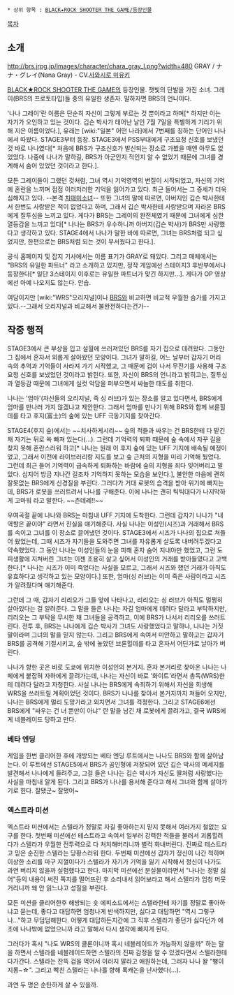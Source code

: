  * 상위 항목 : [[BLACK★ROCK SHOOTER THE GAME/등장인물]]

[[목차]]

== 소개 ==
http://brs.jrpg.jp/images/character/chara_gray_l.png?width=480
GRAY / ナナ・グレイ(Nana Gray) - CV.[[사와시로 미유키]]

[[BLACK★ROCK SHOOTER THE GAME]]의 등장인물. 잿빛의 단발을 가진 소녀. 그레이(BRS의 프로토타입)들 중의 유일한 생존자. 말하자면 BRS의 언니이다.

'나나 그레이'란 이름은 단순히 자신이 그렇게 부르는 것 뿐이라고 하며[* 하지만 이는 자기가 오인하고 있는 것이다. 깁슨 박사가 태어난 날인 7월 7일을 특별하게 기리기 위해 지은 이름이었다.], 유래는 [wiki:"일본" 어떤 나라]에서 7번째를 칭하는 단어인 나나에서 따왔다. STAGE3부터 등장. STAGE3에서 PSS부대에게 구조요청 신호를 보냈던 것 바로 나나였다[* 처음에 BRS가 구조신호가 발신되는 장소로 가봤을 때엔 아무도 없었었다. 나중에 나나가 말하길, BRS가 아군인지 적인지 알 수 없었기 때문에 그녀를 경계해서 숨어 있었던 것이라고 한다.].

모든 그레이들이 그랬던 것처럼, 그녀 역시 기억영역의 변질이 시작되었고, 자신의 기억에 혼란을 느끼며 점점 이러저러한 기억을 잃어가고 있다. 최근 들어서는 그 증세가 더욱 심해지고 있다. --본격 [[치매]][[미소녀]]-- 또한 그녀의 말에 따르면, 아버지인 깁슨 박사한테서 한번도 사랑받은 적이 없었다고 하며, 그래서 깁슨 박사한테 사랑받으며 자라온 BRS에게 질투심을 느끼고 있다. 게다가 BRS는 그레이의 완전체였기 때문에 그녀에게 심한 열등감을 느끼고 있다[* 나나는 BRS가 우수하니까 아버지(깁슨 박사)가 BRS만 사랑했다고 생각하고 있다. STAGE4에서 나나가 말한 바에 따르면, 그녀는 BRS처럼 되고 싶었지만, 한편으로는 BRS처럼 되는 것이 무서웠다고 한다.].

공식 홈페이지 및 잡지 기사에서는 이름 표기가 GRAY로 돼있다. 그리고 매체에서는 "BRS의 유일한 파트너" 라고 소개하고 있지만, 정작 게임에선 스테이지3 후반부에서나 등장한다[* 일단 3스테이지 이후로는 유일한 파트너가 맞긴 하지만...]. 게다가 OP 영상에선 아예 나오지도 않는다. 안습.

여담이지만 [wiki:"WRS"오리지널]이나 [[BRS]]와 비교하면 비교적 우월한 슴가를 가지고 있다.--그래서 오리지널과 비교해서 불완전하다는건가--

== 작중 행적 ==
STAGE3에서 큰 부상을 입고 설월에 쓰러져있던 BRS를 자기 집으로 데려왔다. 그동안 그 집에서 혼자서 외롭게 살아왔던 모양이다. 그녀가 말하길, 어느 날부터 갑자기 머리 속의 추억과 기억들이 사라져 가기 시작했고, 그 때문에 겁이 나서 무전기를 사용해 구조 요청 신호를 보냈었던 것이라고 밝힌다. 또한, 자신이 BRS의 언니라고 밝히고는, 질투심과 열등감 때문에 그녀에게 실컷 악담을 퍼부으면서 싸늘한 태도를 취한다.

나나는 '엄마'(자신들의 오리지널, 즉 싱 러브)가 있는 장소를 알고 있다면서, BRS에게 엄마를 만나러 가지 않겠냐고 제안한다. 그래서 엄마를 만나기 위해 BRS와 함께 브륜힐데를 타고 후지(富士)의 숲에 있는 UFF 극동기지를 찾아간다.

STAGE4(후지 숲)에서는 ~~치사하게시리~~ 숲의 적들과 싸우는 건 BRS한테 다 맡긴 채 자기는 뒤로 쏙 빠져 있는다(...). 그런데 기억력의 퇴화 때문에 숲 속에서 자꾸 길을 찾지 못해 혼란스러워 하고[* 나나는 원래 이 후지 숲에 있는 UFF 기지에 배속될 예정이었고, 그래서 이전에 라이브러리랑 지도를 보고 숲 근처의 지형을 미리 기억해 뒀었다. 그런데 최근 들어 기억력이 급속하게 퇴화하는 바람에 숲의 지형을 죄다 잊어버리고 말았다. 심지어 방금 지나간 길조차 기억하지 못하는 모습을 보인다.], 불안한 마음에 괜히 잘못없는 BRS에게 신경질을 부린다. 그러다가 거대 로봇의 습격을 받아 위기에 빠지는데, BRS가 로봇을 쓰러트려서 나나를 구해준다. 이에 나나는 괜히 틱틱대다가 나지막하게 고마워 라고 말한다. ~~츤데레!!~~

우여곡절 끝에 나나와 BRS는 마침내 UFF 기지에 도착한다. 그런데 갑자기 나나가 "내 역할은 끝이야" 라면서 진실을 얘기해준다. 사실 나나는 이성인(시즈)과 거래해서 BRS를 속이고 그녀를 이 장소로 끌어냈던 것이다. STAGE3에서 시즈가 나나의 집으로 쳐들어 왔었는데, 그때 시즈가 자기들을 도와주면 그녀를 자유롭게 살도록 내버려두겠다고 약속했었다. 그 동안 나나는 이성인들의 눈을 피해 혼자 숨어 지내야만 했었고, 그런 도피생활에 지쳐버린 그녀는 이젠 조용히 살고 싶어서 이성인의 거래를 받아들였다고 고백한다.[* 나나는 시즈가 이미 죽었다는 사실을 모르고, 그래서 시즈와 했던 거래가 아직도 유효하다고 생각하고 있는 모양이다.] 또한, 엄마(싱 러브)는 이미 죽은 사람이라고 시즈가 알려줬다며 얘기해준다.

그런데 그 때, 갑자기 리리오가 그들 앞에 나타나고, 리리오는 싱 러브가 아직도 멀쩡히 살아있다는 걸 알려준다. 그 말을 들은 나나는 자길 엄마에게 데려다 달라고 부탁하지만, 리리오는 그 부탁을 무시한 채 그녀들을 공격하고, 이에 BRS가 나서서 리리오를 쓰러트린다. 전투 후, BRS는 나나에게 깁슨 박사가 그녀도 사랑했었다고 말하나, 나나는 거짓말이라며 그녀의 말을 믿지 않는다. 그리고 BRS에게 속여서 미안하고 말하고는 갑자기 BRS를 공격해 기절시키고, 숲 밖에 놓았던 브륜힐데를 타고 혼자서 어딘가로 날아가 버린다.

나나가 향한 곳은 바로 도쿄에 위치한 이성인의 본거지. 혼자 본거리로 찾아온 나나는 나페에게 붙잡혀 자하에게 끌려가는데, 나나는 자신이 바로 '화이트'라면서 총독(WRS)한테 데려다 달라고 자청한다. 사실 나나는 BRS에게 속죄하기 위해서 자신을 희생해 WRS을 쓰러트릴 계획이었던 것이다. BRS가 나나를 찾아서 본거지까지 쳐들어 오지만, 나나는 BRS에게 멀리 도망가라고 외치면서 그녀를 걱정한다. 그리고 STAGE6에선 BRS에게 "싸우는 건 너 뿐만이 아냐" 란 말을 남긴 채 로봇에게 끌려가고, 결국 WRS에게 네블레이드 당하고 만다.

=== 베타 엔딩 ===
게임을 한번 클리어한 후에 개방되는 베타 엔딩 루트에서는 나나도 BRS와 함께 살아남는다. 이 루트에선 STAGE5에서 BRS가 곰인형에 저장되어 있던 깁슨 박사의 메세지를 발견해서 나나에게 들려주고, 그걸 들은 나나는 깁슨 박사가 자신도 딸처럼 사랑했다는 사실을 마침내 알게 된다. 그리고 BRS가 나나를 용서해 준다고 해서 그녀와 함께 살아가기로 한다. 잘됐군~ 잘됐어~

=== 엑스트라 미션 ===
엑스트라 미션에서는 스텔라가 정말로 자길 좋아하는지 믿지 못해서 여러가지 철없는 요구를 한다. 첫번째 미션에선 테스트라고 속여서 일부러 강력한 적들을 불러서 괴롭힐려다가 스텔라가 우월한 전투력으로 다 처치해버리니까 벌컥 화내버린다. 진짜로 테스트라고 믿은 순진한 스텔라는 당황스러워 한다. 두번째 미션에선 갑자기 정신이 나간 척하며 이상한 소리를 마구 지껄이다가 스텔라가 자기가 기억을 잃기 시작해서 정신이 나가도 과연 버리지 않을까 실험했다고 한다. 마지막 미션에선 분실물이라면서 "나나는 정말 싫어"등의 내용이 써진 쪽지를 떨어뜨린 후 소리내서 읽어보라고 해서 스텔라가 엄청 머뭇거리니까 왜 안 읽느냐고 성질을 부린다.

모든 미션을 클리어한후 해방되는 숏 에피소드에서는 스텔라한테 자기를 정말로 좋아하냐고 묻는데, 좋다고 대답하면 엄청나게 반색하지만, 싫다고 대답하면 "역시 그렇구나..."하고 무덤덤해한다. 어떻게 대답하든지간에 그 직후 스텔라가 좋던가 싫다던가 애초에 나나밖에 없었으니까 라고 말해서 다시 생각에 빠지게 된다.

그러다가 혹시 "나도 WRS의 클론이니까 혹시 네블레이드가 가능하지 않을까" 하는 말을 하면서 스텔라를 네블레이드하면 스텔라의 진짜 감정을 알 수 있겠다면서 스텔라한테 다가간다. 스텔라는 잔뜩 겁을 먹어서 이러지 말라고 애원하는데, 그러자 나나 왈 "뻥이지롱~☆". 그리고 빡친 스텔라는 나나를 향해 록캐논을 난사했다(…).

과연 두 명은 순탄하게 살 수 있을까.
